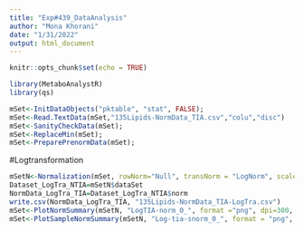 ---
title: "Exp#439_DataAnalysis"
author: "Mona Khorani"
date: "1/31/2022"
output: html_document
---

```{r setup, include=FALSE}
knitr::opts_chunk$set(echo = TRUE)
```

```{r}
library(MetaboAnalystR)
library(qs)
```

```{r}
mSet<-InitDataObjects("pktable", "stat", FALSE);
mSet<-Read.TextData(mSet,"135Lipids-NormData_TIA.csv","colu","disc")
mSet<-SanityCheckData(mSet);
mSet<-ReplaceMin(mSet);
mSet<-PreparePrenormData(mSet);
```


#Logtransformation
```{r}
mSetN<-Normalization(mSet, rowNorm="Null", transNorm = "LogNorm", scaleNorm =  "Null", ref=NULL, ratio=FALSE);
Dataset_LogTra_NTIA=mSetN$dataSet
NormData_LogTra_TIA=Dataset_LogTra_NTIA$norm
write.csv(NormData_LogTra_TIA, "135Lipids-NormData_TIA-LogTra.csv")
mSet<-PlotNormSummary(mSetN, "LogTIA-norm_0_", format ="png", dpi=300, width=NA);
mSet<-PlotSampleNormSummary(mSetN, "Log-tia-snorm_0_", format = "png", dpi=300, width=NA)
```

